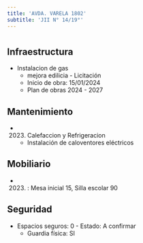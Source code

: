 ```yaml
---
title: 'AVDA. VARELA 1802'
subtitle: 'JII N° 14/19°'
---
```


#
## Infraestructura

* Instalacion de gas 
    + mejora edilicia - Licitación 
    + Inicio de obra: 15/01/2024 
    + Plan de obras 2024 - 2027 






## Mantenimiento

*  (2023) Calefaccion y Refrigeracion 
    + Instalación de caloventores eléctricos





## Mobiliario

*  (2023) : Mesa inicial 15, Silla escolar 90 





## Seguridad

*  Espacios seguros: 0 - Estado: A confirmar 
    + Guardia física: SI



